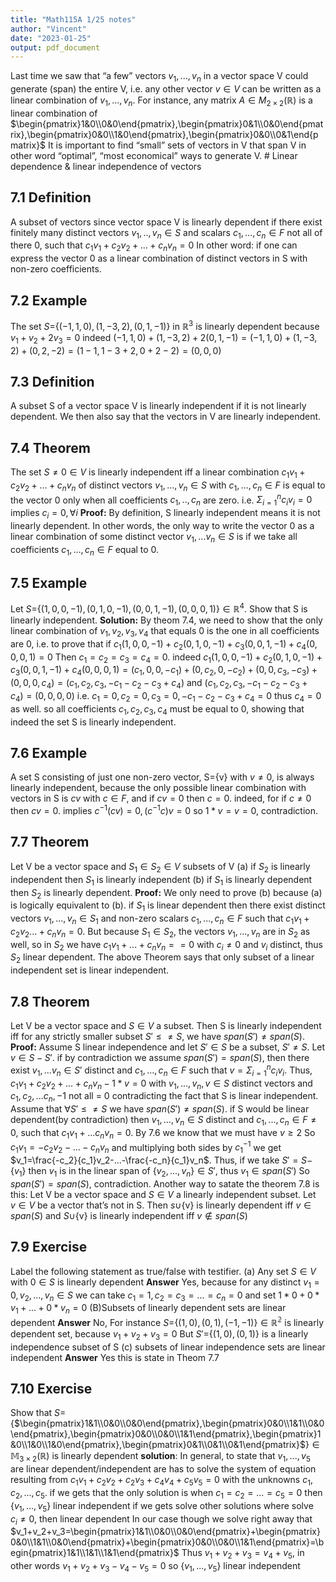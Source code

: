 ```yaml
---
title: "Math115A 1/25 notes"
author: "Vincent"
date: "2023-01-25"
output: pdf_document
---
```


Last time we saw that "a few" vectors $v_1,...,v_n$ in a vector space V could generate (span) the entire V, i.e. any other vector $v\in V$ can be written as a linear combination of $v_1,...,v_n$. For instance, any matrix $A\in M_{2\times2}(\mathbb{R})$ is a linear combination of $\begin{pmatrix}1&0\\0&0\end{pmatrix},\begin{pmatrix}0&1\\0&0\end{pmatrix},\begin{pmatrix}0&0\\1&0\end{pmatrix},\begin{pmatrix}0&0\\0&1\end{pmatrix}$\newline
It is important to find "small" sets of vectors in V that span V in other word "optimal", "most economical" ways to generate V.\newline
# Linear dependence & linear independence of vectors

## 7.1 Definition\newline

A subset of vectors since vector space V is linearly dependent if there exist finitely many distinct vectors $v_1,..,v_n\in S$ and scalars $c_1,...,c_n\in F$ not all of there 0, such that $c_1v_1+c_2v_2+...+c_nv_n=0$\newline
In other word: if one can express the vector 0 as a linear combination of distinct vectors in S with non-zero coefficients.\newline\newline

## 7.2 Example\newline

The set $S=${$(-1,1,0),(1,-3,2),(0,1,-1)$} in $\mathbb{R}^3$ is linearly dependent because $v_1+v_2+2v_3=0$ indeed $(-1,1,0)+(1,-3,2)+2(0,1,-1)=(-1,1,0)+(1,-3,2)+(0,2,-2)=(1-1,1-3+2,0+2-2)=(0,0,0)$\newline\newline

## 7.3 Definition\newline

A subset S of a vector space V is linearly independent if it is not linearly dependent.\newline
We then also say that the vectors in V are linearly independent.\newline\newline

## 7.4 Theorem\newline

The set $S\ne 0\in V$ is linearly independent iff a linear combination $c_1v_1+c_2v_2+...+c_nv_n$ of distinct vectors $v_1,...,v_n\in S$ with $c_1,...,c_n\in F$ is equal to the vector 0 only when all coefficients $c_1,..,c_n$ are zero. i.e. $\Sigma^n_{i=1}c_iv_i=0$ implies $c_i=0,\forall i$\newline
**Proof:**\newline
By definition, S linearly independent means it is not linearly dependent. In other words, the only way to write the vector 0 as a linear combination of some distinct vector $v_1,...v_n\in S$ is if we take all coefficients $c_1,...,c_n\in F$ equal to 0.\newline\newline

## 7.5 Example\newline

Let $S=${$(1,0,0,-1),(0,1,0,-1),(0,0,1,-1),(0,0,0,1)$}$\in \mathbb{R}^4$. Show that S is linearly independent.\newline
**Solution:** By theom 7.4, we need to show that the only linear combination of $v_1,v_2,v_3,v_4$ that equals 0 is the one in all coefficients are 0, i.e. to prove that if $c_1(1,0,0,-1)+c_2(0,1,0,-1)+c_3(0,0,1,-1)+c_4(0,0,0,1)=0$\newline
Then $c_1=c_2=c_3=c_4=0$.\newline
indeed $c_1(1,0,0,-1)+c_2(0,1,0,-1)+c_3(0,0,1,-1)+c_4(0,0,0,1)=(c_1,0,0,-c_1)+(0,c_2,0,-c_2)+(0,0,c_3,-c_3)+(0,0,0,c_4)=(c_1,c_2,c_3,-c_1-c_2-c_3+c_4)$ and $(c_1,c_2,c_3,-c_1-c_2-c_3+c_4) = (0,0,0,0)$ i.e. $c_1=0,c_2=0,c_3=0,-c_1-c_2-c_3+c_4=0$ thus $c_4=0$ as well.\newline
so all coefficients $c_1,c_2,c_3,c_4$ must be equal to 0, showing that indeed the set S is linearly independent.\newline\newline

## 7.6 Example\newline

A set S consisting of just one non-zero vector, S={v} with $v\ne 0$, is always linearly independent, because the only possible linear combination with vectors in S is $cv$ with $c\in F$, and if $cv=0$ then $c=0$. indeed, for if $c\ne 0$ then $cv=0$. implies $c^{-1}(cv)=0, (c^{-1}c)v=0$ so $1*v=v=0$, contradiction.\newline\newline

## 7.7 Theorem\newline

Let V be a vector space and $S_1\in S_2\in V$ subsets of V\newline
(a) if $S_2$ is linearly independent then $S_1$ is linearly independent\newline
(b) if $S_1$ is linearly dependent then $S_2$ is linearly dependent.\newline 
**Proof:**\newline
We only need to prove (b) because (a) is logically equivalent to (b).\newline
if $S_1$ is linear dependent then there exist distinct vectors $v_1,...,v_n\in S_1$ and non-zero scalars $c_1,...,c_n\in F$ such that $c_1v_1+c_2v_2...+c_nv_n=0$.\ But because $S_1\in S_2$, the vectors $v_1,...,v_n$ are in $S_2$ as well, so in $S_2$ we have $c_1v_1+...+c_nv_n==0$ with $c_i\ne 0$ and $v_i$ distinct, thus $S_2$ linear dependent.\newline
The above Theorem says that only subset of a linear independent set is linear independent.\newline\newline

## 7.8 Theorem\newline 

Let V be a vector space and $S\in V$ a subset. Then S is linearly independent iff for any strictly smaller subset $S'\le\ne S$, we have $span(S')\ne span(S)$.\newline
**Proof:**\newline
Assume S linear independence and let $S' \in S$ be a subset, $S' \ne S$. Let $v\in S - S'$. if by contradiction we assume $span(S')=span(S)$, then there exist $v_1,...v_n\in S'$ distinct and $c_1,...,c_n\in F$ such that $v=\Sigma^n_{i=1}c_iv_i$. Thus, $c_1v_1+c_2v_2+...+c_nv_n-1*v=0$ with $v_1,...,v_n, v\in S$ distinct vectors and $c_1,c_2,...c_n,-1$ not all = 0 contradicting the fact that S is linear independent.\newline
Assume that $\forall S' \le\ne S$ we have $span(S')\ne span(S)$. if S would be linear dependent(by contradiction) then $v_1,...,v_n\in S$ distinct and $c_1,...,c_n\in F\ne0$, such that $c_1v_1+...c_nv_n=0.$ By 7.6 we know that we must have $v\ge 2$ So $c_1v_1=-c_2v_2-...-c_nv_n$ and multiplying both sides by $c_1^{-1}$ we get $v_1=\frac{-c_2}{c_1}v_2-...-\frac{-c_n}{c_1}v_n$. Thus, if we take $S'= S-${$v_1$} then $v_1$ is in the linear span of {$v_2,...,v_n$}$\in S'$, thus $v_1\in span(S')$ So $span(S')=span(S)$, contradiction.\newline
Another way to satate the theorem 7.8 is this:\newline
Let V be a vector space and $S\in V$ a linearly independent subset. Let $v\in V$ be a vector that's not in S. Then $s\cup${v} is linearly dependent iff $v\in span(S)$ and $S\cup${v} is linearly independent iff $v\notin span(S)$\newline\newline

## 7.9 Exercise\newline 
Label the following statement as true/false with testifier. \newline
(a) Any set $S\in V$ with $0\in S$ is linearly dependent\newline
**Answer** Yes, because for any distinct $v_1=0,v_2,...,v_n\in S$ we can take $c_1=1, c_2=c_3=...=c_n=0$ and set $1*0+0*v_1+...+0*v_n=0$\newline
(B)Subsets of linearly dependent sets are linear dependent\newline
**Answer** No, For instance $S=${$(1,0),(0,1),(-1,-1)$}$\in \mathbb{R^2}$ is linearly dependent set, because $v_1+v_2+v_3=0$ But $S'$={$(1,0),(0,1)$} is a linearly independence subset of S\newline
(c) subsets of linear independence sets are linear independent\newline
**Answer** Yes this is state in Theom 7.7\newline\newline

## 7.10 Exercise\newline

Show that $S=${$\begin{pmatrix}1&1\\0&0\\0&0\end{pmatrix},\begin{pmatrix}0&0\\1&1\\0&0\end{pmatrix},\begin{pmatrix}0&0\\0&0\\1&1\end{pmatrix},\begin{pmatrix}1&0\\1&0\\1&0\end{pmatrix},\begin{pmatrix}0&1\\0&1\\0&1\end{pmatrix}$}$\in \mathbb{M}_{3\times 2}(\mathbb{R})$ is linearly dependent\newline
**solution**:\newline
In general, to state that $v_1,...,v_5$ are linear dependent/independent are has to solve the system of equation resulting from $c_1v_1+c_2v_2+c_2v_3+c_4v_4+c_5v_5=0$ with the unknowns $c_1,c_2,...,c_5$. if we gets that the only solution is when $c_1=c_2=...=c_5=0$ then {$v_1,...,v_5$} linear independent if we gets solve other solutions where solve $c_i\ne 0$, then linear dependent\newline
In our case though we solve right away that $v_1+v_2+v_3=\begin{pmatrix}1&1\\0&0\\0&0\end{pmatrix}+\begin{pmatrix}0&0\\1&1\\0&0\end{pmatrix}+\begin{pmatrix}0&0\\0&0\\1&1\end{pmatrix}=\begin{pmatrix}1&1\\1&1\\1&1\end{pmatrix}$ Thus $v_1+v_2+v_3=v_4+v_5$, in other words $v_1+v_2+v_3-v_4-v_5=0$ so {$v_1,...,v_5$} linear independent
















